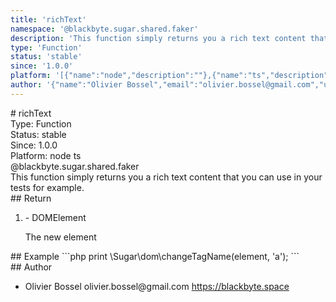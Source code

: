 ```yaml
---
title: 'richText'
namespace: '@blackbyte.sugar.shared.faker'
description: 'This function simply returns you a rich text content that you can use in your tests for example.'
type: 'Function'
status: 'stable'
since: '1.0.0'
platform: '[{"name":"node","description":""},{"name":"ts","description":""}]'
author: '{"name":"Olivier Bossel","email":"olivier.bossel@gmail.com","url":"https://blackbyte.space"}'
---
```


<div class="docmap-mdx">
  # richText
  <div class="_metas">
    <div class="_type">
      <span class="_type-label">Type:</span>
      <span class="_type-value">Function</span>
    </div>
    <div class="_status">
      <span class="_status-label">Status:</span>
      <span class="_status-value -stable">stable</span>
    </div>
    <div class="_since">
      <span class="_since-label">Since:</span>
      <span class="_since-value">1.0.0</span>
    </div>
    <div class="_platform">
      <span class="_platform-label">Platform:</span>
      <span class="_platform-value -node">node</span>
      <span class="_platform-value -ts">ts</span>
    </div>
  </div>
  <div class="_namespace">@blackbyte.sugar.shared.faker</div>
  <div class="_description typo-lead typo-format">
    This function simply returns you a rich text content that you can use in
    your tests for example.
  </div>
  <div class="_return">
    ## Return
    <ol class="_list">
      <li class="_item">
        <span class="_default">-</span>
        <span class="_type">DOMElement</span>
        <p class="_description">The new element</p>
      </li>
    </ol>
  </div>
  <div class="_examples">
    ## Example ```php print \Sugar\dom\changeTagName(element, 'a'); ```
  </div>
  <div class="_author">
    ## Author
    <ul class="_list">
      <li class="_item">
        <span class="_name">Olivier Bossel</span>
        <span class="_email">olivier.bossel@gmail.com</span>
        <a href="https://blackbyte.space" target="_blank" class="_url">
          https://blackbyte.space
        </a>
      </li>
    </ul>
  </div>
</div>
